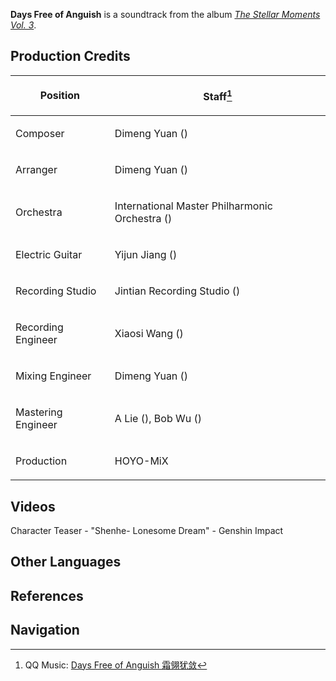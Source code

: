{{Soundtrack Infobox
|title          = 
|image          = The Stellar Moments Vol. 3.png
|album          = The Stellar Moments Vol. 3
|disc           = 
|number         = 05
|featured       =
|featured2      =
|featured3      =
|featured_disc  =
|featured_disc2 =
|featured_disc3 =
|youtube_id     = V7cSucveUiQ
|spotify_id     = 2yE8dKJfaB7UeEhpAYKJSw
|played_in      = Character Teaser
|during         = [https://youtu.be/jvGnekdMOhI Character Teaser - "Shenhe: Lonesome Dream"]
|domain         =
|previous       = As Charming as Ever
|next           = The Crane Cries
}}
'''Days Free of Anguish''' is a soundtrack from the album ''[[The Stellar Moments Vol. 3]]''.

==Production Credits==
{| class="wikitable" style="text-align:left; height:0.5em"
! Position
! Staff<ref>QQ Music: [https://y.qq.com/n/ryqq/songDetail/0046Ivpl2wCrrn Days Free of Anguish 霜翎犹敛]</ref>
|-
! Composer
| Dimeng Yuan ({{zh|苑迪萌}})
|-
! Arranger
| Dimeng Yuan ({{zh|苑迪萌}})
|-
! Orchestra
| International Master Philharmonic Orchestra ({{zh|国际首席爱乐乐团}})
|-
! Electric Guitar
| Yijun Jiang ({{zh|姜以君}})
|-
! Recording Studio
| Jintian Recording Studio ({{zh|金田录音棚}})
|-
! Recording Engineer
| Xiaosi Wang ({{zh|王小四}})
|-
! Mixing Engineer
| Dimeng Yuan ({{zh|苑迪萌}})
|-
! Mastering Engineer
| A Lie ({{zh|阿烈}}), Bob Wu ({{zh|吴身宝}})
|-
! Production
| HOYO-MiX
|}

==Videos==
<gallery>
Character Teaser - "Shenhe- Lonesome Dream" - Genshin Impact
</gallery>
<!--
==Trivia==
-->
==Other Languages==
{{Other Languages
|en      = Days Free of Anguish
|zhs     = 霜翎犹敛
|zhs_rm  = Shuānglíng Yóuliàn
|zht     = 霜翎猶斂
|zht_rm  = Shuānglíng Yóuliàn
|zh_tl   = 
|ja      = 白き羽根を隠して
|ja_rm   = Shiroki Hane wo Kakushite
|ja_tl   =
}}

==References==
{{Reflist}}

==Navigation==
{{Soundtrack Navbox|The Stellar Moments}}